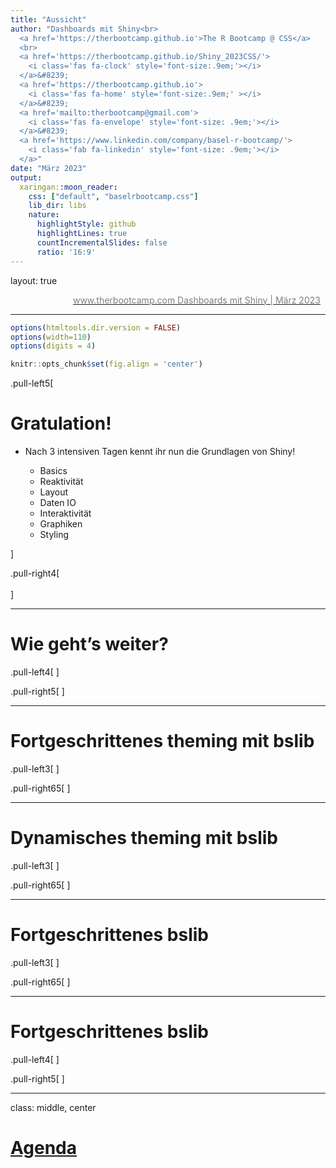 ```yaml
---
title: "Aussicht"
author: "Dashboards mit Shiny<br>
  <a href='https://therbootcamp.github.io'>The R Bootcamp @ CSS</a>
  <br>
  <a href='https://therbootcamp.github.io/Shiny_2023CSS/'>
    <i class='fas fa-clock' style='font-size:.9em;'></i>
  </a>&#8239; 
  <a href='https://therbootcamp.github.io'>
    <i class='fas fa-home' style='font-size:.9em;' ></i>
  </a>&#8239;
  <a href='mailto:therbootcamp@gmail.com'>
    <i class='fas fa-envelope' style='font-size: .9em;'></i>
  </a>&#8239;
  <a href='https://www.linkedin.com/company/basel-r-bootcamp/'>
    <i class='fab fa-linkedin' style='font-size: .9em;'></i>
  </a>"
date: "März 2023"
output:
  xaringan::moon_reader:
    css: ["default", "baselrbootcamp.css"]
    lib_dir: libs
    nature:
      highlightStyle: github
      highlightLines: true
      countIncrementalSlides: false
      ratio: '16:9'
---
```


layout: true

<div class="my-footer">
  <span style="text-align:center">
    <span> 
      <img src="https://raw.githubusercontent.com/therbootcamp/therbootcamp.github.io/master/_sessions/_image/by-sa.png" height=14 style="vertical-align: middle"/>
    </span>
    <a href="https://therbootcamp.github.io/">
      <span style="padding-left:82px"> 
        <font color="#7E7E7E">
          www.therbootcamp.com
        </font>
      </span>
    </a>
    <a href="https://therbootcamp.github.io/">
      <font color="#7E7E7E">
       Dashboards mit Shiny | März 2023
      </font>
    </a>
    </span>
  </div> 

---


```r
options(htmltools.dir.version = FALSE)
options(width=110)
options(digits = 4)

knitr::opts_chunk$set(fig.align = 'center')
```

.pull-left5[

# Gratulation!

<ul>
  <li class="m1"><span>Nach 3 intensiven Tagen kennt ihr nun die Grundlagen von Shiny!</span></li>
  <ul class="level">
    <li><span>Basics</span></li>
    <li><span>Reaktivität</span></li>
    <li><span>Layout</span></li>
    <li><span>Daten IO</span></li>
    <li><span>Interaktivität</span></li>
    <li><span>Graphiken</span></li>
    <li><span>Styling</span></li>
  </ul>
</ul>
]

.pull-right4[
<br><br>
<p align="center">
<img src="image/shiny.png"><br>
<font style="font-size:10px">from <a href="https://swag.rstudio.com/s/shop">https://swag.rstudio.com</a></font>
</p>
]

---

# Wie geht's weiter?

.pull-left4[
<ul>
  <li class="m1"><span>Erweitertes theming</span></li>
  <li class="m2"><span>Zusätzliche UI Elemente</span></li>
  <li class="m3"><span>Datenverbindungen</span></li>
  <li class="m4"><span>Modularität</span></li>
  <li class="m5"><span>Deployment</span></li>
  <li class="m6"><span>Packages und Erweiterungen</span></li>
</ul>
]

.pull-right5[
<p align="center">
<img src="image/road.jpg"><br>
<font style="font-size:10px">from <a href="https://www.pexels.com/de-de/foto/leere-autobahn-mit-blick-auf-berg-unter-dunklem-himmel-1955134/">https://www.pexels.com</a></font>
</p>
]

---

# Fortgeschrittenes theming mit <mono>bslib</mono>

.pull-left3[
<ul>
  <li class="m1"><span>Moderne und ansprechende Themes von Bootswatch</span></li>
  <li class="m2"><span></span></li>
</ul>
]

.pull-right65[
<p align="center">
<img src="image/quartz_detail.jpg"><br>
<font style="font-size:10px">from <a href="https://rstudio.github.io/bslib/articles/bslib.html">rstudio.github.io</a></font>
</p>
]

---

# Dynamisches theming mit <mono>bslib</mono>

.pull-left3[
<ul>
  <li class="m1"><span>Lässt User in der Session das Aussehen ändern</span></li>
  <ul class="level">
    <li><span>z.B. dark-modes</span></li>
  </ul>
  <li class="m2"><span>mehr Optionen zum einfachen Anpassen von Themes in R</span></li>
    <ul class="level">
      <li><span>inkl. interaktivem Theme-Builder</span></li>
    </ul>
</ul>
]

.pull-right65[
<p align="center">
<img src="image/live_theming.gif"><br>
<font style="font-size:10px">from <a href="https://rstudio.github.io/bslib/articles/bslib.html">rstudio.github.io</a></font>
</p>
]

---

# Fortgeschrittenes <mono>bslib</mono>

.pull-left3[
<ul>
  <li class="m1"><span>Lässt sehr umfangreiche Anpassungen zu</span></li>
</ul>
]

.pull-right65[
<p align="center">
<img src="image/nes.png"><br>
<font style="font-size:10px">from <a href="https://rstudio.github.io/bslib/articles/bslib.html">rstudio.github.io</a></font>
</p>
]

---

# Fortgeschrittenes <mono>bslib</mono>

.pull-left4[
<ul>
  <li class="m1"><span>Lässt Benutzer z.B. Google Fonts verwenden</span></li>
    <ul class="level">
    <li><span><a href="https://fonts.google.com">https://fonts.google.com</a></span></li>
  </ul>
</ul>
]

.pull-right5[
<p align="center">
<img src="image/google-fonts.png"><br>
<font style="font-size:10px">from <a href="https://fonts.google.com">https://fonts.google.com</a></font>
</p>
]


---
class: middle, center

<h1><a href=https://therbootcamp.github.io/Shiny_2023CSS/index.html>Agenda</a></h1>
